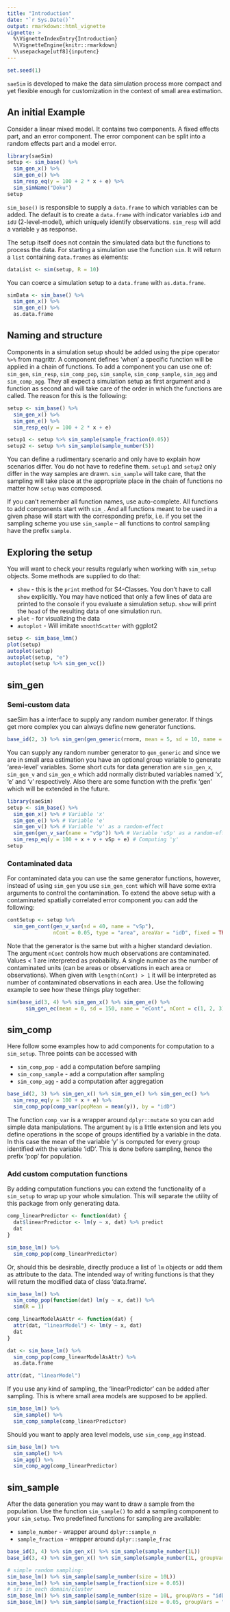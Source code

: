 ```yaml
---
title: "Introduction"
date: "`r Sys.Date()`"
output: rmarkdown::html_vignette
vignette: >
  %\VignetteIndexEntry{Introduction}
  %\VignetteEngine{knitr::rmarkdown}
  %\usepackage[utf8]{inputenc}
---
```


```r
set.seed(1)
```

`saeSim` is developed to make the data simulation process more compact and yet flexible enough for customization in the context of small area estimation.

## An initial Example

Consider a linear mixed model. It contains two components. A fixed effects part, and an error component. The error component can be split into a random effects part and a model error. 

```r
library(saeSim)
setup <- sim_base() %>% 
  sim_gen_x() %>% 
  sim_gen_e() %>% 
  sim_resp_eq(y = 100 + 2 * x + e) %>% 
  sim_simName("Doku")
setup
```

`sim_base()` is responsible to supply a `data.frame` to which variables can be added. The default is to create a `data.frame` with indicator variables `idD` and `idU` (2-level-model), which uniquely identify observations. `sim_resp` will add a variable `y` as response.

The setup itself does not contain the simulated data but the functions to process the data. For starting a simulation use the function `sim`. It will return a `list` containing `data.frames` as elements:

```r
dataList <- sim(setup, R = 10)
```

You can coerce a simulation setup to a `data.frame` with `as.data.frame`. 

```r
simData <- sim_base() %>% 
  sim_gen_x() %>% 
  sim_gen_e() %>% 
  as.data.frame
```

## Naming and structure

Components in a simulation setup should be added using the pipe operator `%>%` from magrittr. A component defines 'when' a specific function will be applied in a chain of functions. To add a component you can use one of: `sim_gen`, `sim_resp`, `sim_comp_pop`, `sim_sample`, `sim_comp_sample`, `sim_agg` and `sim_comp_agg`. They all expect a simulation setup as first argument and a function as second and will take care of the order in which the functions are called. The reason for this is the following:

```r
setup <- sim_base() %>% 
  sim_gen_x() %>% 
  sim_gen_e() %>% 
  sim_resp_eq(y = 100 + 2 * x + e)

setup1 <- setup %>% sim_sample(sample_fraction(0.05))
setup2 <- setup %>% sim_sample(sample_number(5))
```

You can define a rudimentary scenario and only have to explain how scenarios differ. You do not have to redefine them. `setup1` and `setup2` only differ in the way samples are drawn. `sim_sample` will take care, that the sampling will take place at the appropriate place in the chain of functions no matter how `setup` was composed.

If you can't remember all function names, use auto-complete. All functions to add components start with `sim_`. And all functions meant to be used in a given phase will start with the corresponding prefix, i.e. if you set the sampling scheme you use `sim_sample` -- all functions to control sampling have the prefix `sample`.

## Exploring the setup

You will want to check your results regularly when working with `sim_setup` objects. Some methods are supplied to do that:

- `show` - this is the `print` method for S4-Classes. You don't have to call `show` explicitly. You may have noticed that only a few lines of data are printed to the console if you evaluate a simulation setup. `show` will print the `head` of the resulting data of one simulation run.
- `plot` - for visualizing the data
- `autoplot` - Will imitate `smoothScatter` with ggplot2

```r
setup <- sim_base_lmm()
plot(setup)
autoplot(setup)
autoplot(setup, "e")
autoplot(setup %>% sim_gen_vc())
```

## sim_gen
### Semi-custom data

saeSim has a interface to supply any random number generator. If things get more complex you can always define new generator functions.

```r
base_id(2, 3) %>% sim_gen(gen_generic(rnorm, mean = 5, sd = 10, name = "x", groupVars = "idD"))
```

You can supply any random number generator to `gen_generic` and since we are in small area estimation you have an optional group variable to generate 'area-level' variables. Some short cuts for data generation are `sim_gen_x`, `sim_gen_v` and `sim_gen_e` which add normally distributed variables named 'x', 'e' and 'v' respectively. Also there are some function with the prefix 'gen' which will be extended in the future.

```r
library(saeSim)
setup <- sim_base() %>% 
  sim_gen_x() %>% # Variable 'x'
  sim_gen_e() %>% # Variable 'e'
  sim_gen_v() %>% # Variable 'v' as a random-effect
  sim_gen(gen_v_sar(name = "vSp")) %>% # Variable 'vSp' as a random-effect following a SAR(1)
  sim_resp_eq(y = 100 + x + v + vSp + e) # Computing 'y'
setup
```

### Contaminated data

For contaminated data you can use the same generator functions, however, instead of using `sim_gen` you use `sim_gen_cont` which will have some extra arguments to control the contamination. To extend the above setup with a contaminated spatially correlated error component you can add the following:

```r
contSetup <- setup %>% 
  sim_gen_cont(gen_v_sar(sd = 40, name = "vSp"), 
               nCont = 0.05, type = "area", areaVar = "idD", fixed = TRUE)
```

Note that the generator is the same but with a higher standard deviation. The argument `nCont` controls how much observations are contaminated. Values < 1 are interpreted as probability. A single number as the number of contaminated units (can be areas or observations in each area or observations). When given with `length(nCont) > 1` it will be interpreted as number of contaminated observations in each area. Use the following example to see how these things play together:

```r
sim(base_id(3, 4) %>% sim_gen_x() %>% sim_gen_e() %>% 
      sim_gen_ec(mean = 0, sd = 150, name = "eCont", nCont = c(1, 2, 3)))
```

## sim_comp

Here follow some examples how to add components for computation to a `sim_setup`. Three points can be accessed with 

- `sim_comp_pop` - add a computation before sampling
- `sim_comp_sample` - add a computation after sampling
- `sim_comp_agg` - add a computation after aggregation

```r
base_id(2, 3) %>% sim_gen_x() %>% sim_gen_e() %>% sim_gen_ec() %>% 
  sim_resp_eq(y = 100 + x + e) %>%
  sim_comp_pop(comp_var(popMean = mean(y)), by = "idD")

```

The function `comp_var` is a wrapper around `dplyr::mutate` so you can add simple data manipulations. The argument `by` is a little extension and lets you define operations in the scope of groups identified by a variable in the data. In this case the mean of the variable 'y' is computed for every group identified with the variable 'idD'. This is done before sampling, hence the prefix 'pop' for population.

### Add custom computation functions

By adding computation functions you can extend the functionality of a `sim_setup` to wrap up your whole simulation. This will separate the utility of this package from only generating data.

```r
comp_linearPredictor <- function(dat) {
  dat$linearPredictor <- lm(y ~ x, dat) %>% predict
  dat
}

sim_base_lm() %>% 
  sim_comp_pop(comp_linearPredictor)
```

Or, should this be desirable, directly produce a list of `lm` objects or add them as attribute to the data. The intended way of writing functions is that they will return the modified data of class 'data.frame'. 

```r
sim_base_lm() %>% 
  sim_comp_pop(function(dat) lm(y ~ x, dat)) %>%
  sim(R = 1)

comp_linearModelAsAttr <- function(dat) {
  attr(dat, "linearModel") <- lm(y ~ x, dat)
  dat
}

dat <- sim_base_lm() %>% 
  sim_comp_pop(comp_linearModelAsAttr) %>%
  as.data.frame

attr(dat, "linearModel")
```

If you use any kind of sampling, the 'linearPredictor' can be added after sampling. This is where small area models are supposed to be applied.

```r
sim_base_lm() %>% 
  sim_sample() %>%
  sim_comp_sample(comp_linearPredictor)
```

Should you want to apply area level models, use `sim_comp_agg` instead.

```r
sim_base_lm() %>% 
  sim_sample() %>%
  sim_agg() %>% 
  sim_comp_agg(comp_linearPredictor)
```

## sim_sample

After the data generation you may want to draw a sample from the population. Use the function `sim_sample()` to add a sampling component to your `sim_setup`. Two predefined functions for sampling are available:

- `sample_number` - wrapper around `dplyr::sample_n`
- `sample_fraction` - wrapper around `dplyr::sample_frac`

```r
base_id(3, 4) %>% sim_gen_x() %>% sim_sample(sample_number(1L))
base_id(3, 4) %>% sim_gen_x() %>% sim_sample(sample_number(1L, groupVars = "idD"))
```

```r
# simple random sampling:
sim_base_lm() %>% sim_sample(sample_number(size = 10L))
sim_base_lm() %>% sim_sample(sample_fraction(size = 0.05))
# srs in each domain/cluster
sim_base_lm() %>% sim_sample(sample_number(size = 10L, groupVars = "idD"))
sim_base_lm() %>% sim_sample(sample_fraction(size = 0.05, groupVars = "idD"))
```